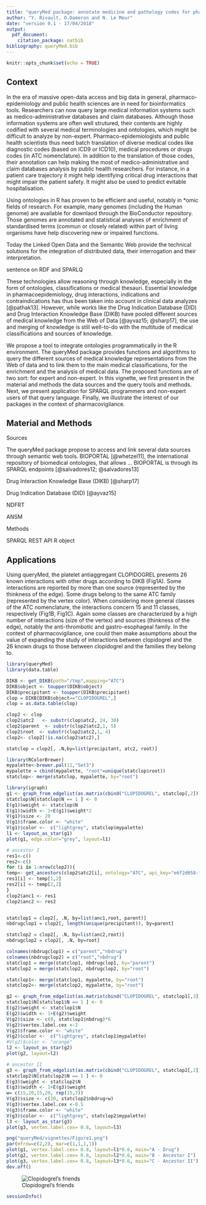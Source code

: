 ```yaml
---
title: "queryMed package: annotate medicine and pathology codes for pharmaco-epidemiological studies"
author: "Y. Rivault, O.Dameron and N. Le Meur"
date: "version 0.1 - 17/04/2018"
output: 
  pdf_document:
    citation_package: natbib
bibliography: queryMed.bib
---
```

  
```r
knitr::opts_chunk$set(echo = TRUE)
```

## Context

In the era of massive open-data access and big data in general, pharmaco-epidemiology and public health sciences are in need for bioinformatics tools. Researchers can now query large medical information systems such as medico-administrative databases and claim databases. Although those information systems are often well strutured, their contents are highly codified with several medical terminologies and ontologies, which might be difficult to analyze by non-expert. Pharmaco-epidemiologists and public health scientists thus need batch translation of diverse medical codes like diagnostic codes (based on ICD9 or ICD10), medical procedures or drugs codes (in ATC nomenclature). In addition to the translation of those codes, their annotation can help making the most of medico-administrative and claim databases analysis by public health researchers. For instance, in a patient care trajectory it might help identifying  critical drug interactions that might impair the patient safety. It might also be used to predict evitable hospitalisation.

Using ontologies in R has proven to be efficient and useful, notably in *omic fields of research. For example, many genomes (including the Human genome) are available for downlaod through the BioConductor repository. Those genomes are annotated and statistical analyses of enrichment of standardised terms (commun or closely related) within part of living organisms have help discovering new or impaired functions.

Today the Linked Open Data and the Semantic Web provide the technical solutions for the integration of distributed data, their interrogation and their interpretation.

sentence on RDF and SPARLQ

These technologies allow reasoning through knowledge, especially in the form of ontologies, classifications or medical thesauri. Essential knowledge in pharmacoepidemiology, drug interactions, indications and contraindications has thus been taken into account in clinical data analyzes [@pathak13]. However, while works like the Drug Indication Database (DID) and Drug Interaction Knowledge Base (DIKB) have pooled different sources of medical knowledge from the Web of Data [@ayvaz15; @sharp17], the use and merging of knowledge is still well-to-do with the multitude of medical classifications and sources of knowledge.

We propose a tool to integrate ontologies programmatically in the R environment. The queryMed package provides functions and algorithms to query the different sources of medical knowledge representations from the Web of data and to link them to the main medical classifications, for the enrichment and the analysis of medical data. The proposed functions are of two sort: for expert and non-expert. In this vignette, we first present in the material and methods the data sources and the query tools and methods. Next, we present application for SPARQL programmers and non-expert users of that query language. Finally, we illustrate the interest of our packages in the context of pharmacovigilance.


## Material and Methods 

Sources

The queryMed package propose to access and link several data sources through semantic web tools. 
BIOPORTAL [@whetzel11], the international repository of biomedical ontologies, that allows ... BIOPORTAL is through its SPARQL endpoints [@salvadores12; @salvadores13]

Drug Interaction Knowledge Base (DIKB) [@sharp17]

Drug Indication Database (DID) [@ayvaz15]
 
NDFRT

ANSM

Methods

 SPARQL
 REST API
 R object


## Applications

Using queryMed, the platelet antiaggregant CLOPIDOGREL presents 26 known interactions with other drugs according to DIKB (Fig1A). Some interactions are reported by more than one source (represented by the thinkness of the edge). Some drugs belong to the same ATC family (represented by the vertex color). When considering more general classes of the ATC nomenclature, the interactions concern 15 and 11 classes, respectively (Fig1B, Fig1C). Again some classes are characterized by a high number of interactions (size of the vertex) and sources (thinkness of the edge), notably the anti-thrombotic and gastro-esophageal family. In the context of pharmacovigilance, one could then make assumptions about the value of expanding the study of interactions between clopidogrel and the 26 known drugs to those between clopidogrel and the families they belong to. 

```r
library(queryMed)
library(data.table)
```

```r
DIKB <- get_DIKB(path="/tmp",mapping="ATC")
DIKB$object <- toupper(DIKB$object)
DIKB$precipitant <- toupper(DIKB$precipitant)
clop = DIKB[DIKB$object=="CLOPIDOGREL",]
clop = as.data.table(clop)

clop2 <- clop 
clop2$atc2   <- substr(clop$atc2, 24, 30)
clop2$parent  <- substr(clop2$atc2,1, 5)
clop2$root  <- substr(clop2$atc2,1, 4)
clop2<- clop2[!is.na(clop2$atc2),]

statclop = clop2[, .N,by=list(precipitant, atc2, root)]
```


```r
library(RColorBrewer)
mypalette<-brewer.pal(11,"Set3")
mypalette = cbind(mypalette, "root"=unique(statclop$root))
statclop<- merge(statclop, mypalette, by="root")

library(igraph)
g1 <- graph_from_edgelist(as.matrix(cbind("CLOPIDOGREL", statclop[,2])), directed=F) 
statclop$N[statclop$N == 1 ] <- 0
E(g1)$weight <- statclop$N         
E(g1)$width <- 1+E(g1)$weight*2
V(g1)$size <- 20
V(g1)$frame.color <- "white"
V(g1)$color <-  c("lightgrey", statclop$mypalette)
l1 <- layout_as_star(g1)
plot(g1, edge.color="grey", layout=l1)

# ancestor I
res1<-c()
res2<-c()
for (i in 1:nrow(clop2)){
temp<- get_ancestors(clop2$atc2[i], ontology="ATC", api_key="e6f2d058-f206-4ac7-a8f9-60b84c9e57dc")
res1[i] <- temp[1,2]
res2[i] <- temp[2,2]
}
clop2$anc1 <- res1 
clop2$anc2 <- res2 


statclop1 = clop2[, .N, by=list(anc1,root, parent)]
nbdrugclop1 = clop2[, length(unique(precipitant)), by=parent]

statclop2 = clop2[, .N, by=list(anc2,root)]
nbdrugclop2 = clop2[, .N, by=root]

colnames(nbdrugclop1) = c("parent","nbdrug")
colnames(nbdrugclop2) = c("root","nbdrug")
statclop1 = merge(statclop1, nbdrugclop1, by="parent")
statclop2 = merge(statclop2, nbdrugclop2, by="root")

statclop1<- merge(statclop1, mypalette, by="root")
statclop2<- merge(statclop2, mypalette, by="root")

g2 <- graph_from_edgelist(as.matrix(cbind("CLOPIDOGREL", statclop1[,3])), directed=F ) 
statclop1$N[statclop1$N == 1 ] <- 0
E(g2)$weight <- statclop1$N         
E(g2)$width <- 1+E(g2)$weight
V(g2)$size <- c(8, statclop1$nbdrug)*6
V(g2)$vertex.label.cex <-2
V(g2)$frame.color <- "white"
V(g2)$color <-  c("lightgrey", statclop1$mypalette)
#V(g2)$color <- "orange"
l2 <- layout_as_star(g2)
plot(g2, layout=l2)

# ancestor II
g3 <- graph_from_edgelist(as.matrix(cbind("CLOPIDOGREL", statclop2[,2])), directed=F) 
statclop2$N[statclop2$N == 1 ] <- 0
E(g3)$weight <- statclop2$N         
E(g3)$width <- 1+E(g3)$weight
w= c(15,20,15,20, rep(15,7))
V(g3)$size <- c(20, statclop2$nbdrug+w)
V(g3)$vertex.label.cex <-0.5
V(g3)$frame.color <- "white"
V(g3)$color <-  c("lightgrey", statclop2$mypalette)
l3 <- layout_as_star(g3)
plot(g3, vertex.label.cex= 0.8, layout=l3)

png("queryMed/vignettes/Figure1.png")
par(mfrow=c(2,2), mar=c(1,1,1,1)) 
plot(g1, vertex.label.cex= 0.8, layout=l1*0.6, main="A - Drug")
plot(g2, vertex.label.cex= 0.8, layout=l2*0.6, main="B - Ancestor I")
plot(g3, vertex.label.cex= 0.8, layout=l3*0.6, main="C - Ancestor II")
dev.off()

```

![Clopidogrel's friends](Figure1.png)

```r
sessionInfo()
```




